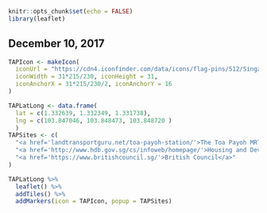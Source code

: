 

```r
knitr::opts_chunk$set(echo = FALSE)
library(leaflet)
```

## December 10, 2017

```r
TAPIcon <- makeIcon(
  iconUrl = "https://cdn4.iconfinder.com/data/icons/flag-pins/512/Singapore_Flag.png",
  iconWidth = 31*215/230, iconHeight = 31,
  iconAnchorX = 31*215/230/2, iconAnchorY = 16
)

TAPLatLong <- data.frame(
  lat = c(1.332639, 1.332349, 1.331738),
  lng = c(103.847046, 103.848473, 103.848720 )
  )
TAPSites <- c(
  "<a href='landtransportguru.net/toa-payoh-station/'>The Toa Payoh MRT station</a>",
  "<a href='http://www.hdb.gov.sg/cs/infoweb/homepage/'>Housing and Development Board</a>",
  "<a href='https://www.britishcouncil.sg/'>British Council</a>"
)

TAPLatLong %>% 
  leaflet() %>%
  addTiles() %>%
  addMarkers(icon = TAPIcon, popup = TAPSites)
```


